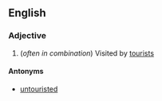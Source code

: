 ==English==

===Adjective===
{{en-adj}}

#(''often in combination'') Visited by [[tourist]]s

====Antonyms====
*[[untouristed]]